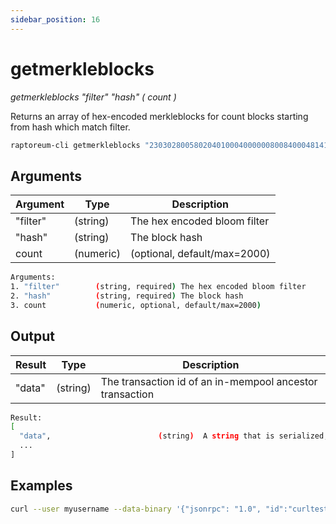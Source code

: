 ```yaml
---
sidebar_position: 16
---
```



# getmerkleblocks

_getmerkleblocks "filter" "hash" ( count )_

Returns an array of hex-encoded merkleblocks for count blocks starting from hash which match filter.

```bash
raptoreum-cli getmerkleblocks "2303028005802040100040000008008400048141010000f8400420800080025004000004130000000000000001" "00000000007e1432d2af52e8463278bf556b55cf5049262f25634557e2e91202" 2000
```

<!-- <ReactPlayer playing controls url={[
    {src: `${require('./assets/placeholder.webm').default}`, type: 'video/webm'}]} /> -->

## Arguments

| Argument | Type      | Description                  |
| -------- | --------- | ---------------------------- |
| "filter" | (string)  | The hex encoded bloom filter |
| "hash"   | (string)  | The block hash               |
| count    | (numeric) | (optional, default/max=2000) |

```bash
Arguments:
1. "filter"        (string, required) The hex encoded bloom filter
2. "hash"          (string, required) The block hash
3. count           (numeric, optional, default/max=2000)
```

## Output

| Result | Type     | Description                                              |
| ------ | -------- | -------------------------------------------------------- |
| "data" | (string) | The transaction id of an in-mempool ancestor transaction |

```bash
Result:
[
  "data",                        (string)  A string that is serialized, hex-encoded data for a merkleblock.
  ...
]
```

## Examples

```bash
curl --user myusername --data-binary '{"jsonrpc": "1.0", "id":"curltest", "method": "getmerkleblocks", "params": ["2303028005802040100040000008008400048141010000f8400420800080025004000004130000000000000001" "00000000007e1432d2af52e8463278bf556b55cf5049262f25634557e2e91202" 2000] }' -H 'content-type: text/plain;' http://127.0.0.1:9998/
```
